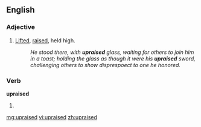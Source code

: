 ==English==

===Adjective===
{{en-adj|-}}

# {{nonstandard|or|archaic}} [[lift|Lifted]], [[raise|raised]], held high.
#: ''He stood there, with '''upraised''' glass, waiting for others to join him in a toast; holding the glass as though it were his '''upraised''' sword, challenging others to show disprespoect to one he honored.''

===Verb===
'''upraised'''

# {{past of|upraise}}

[[mg:upraised]]
[[vi:upraised]]
[[zh:upraised]]